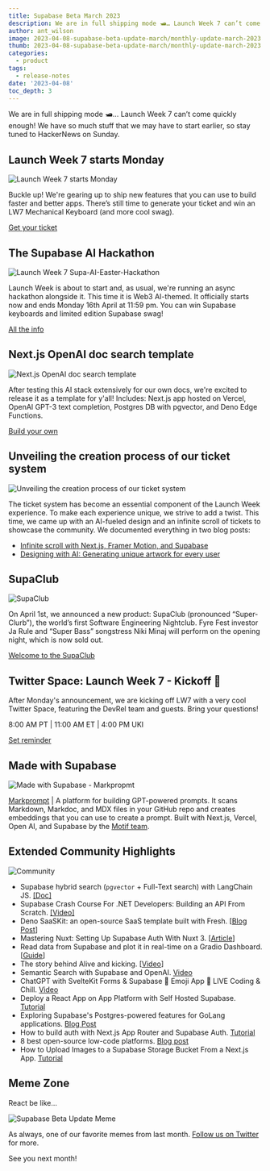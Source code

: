 ```yaml
---
title: Supabase Beta March 2023
description: We are in full shipping mode 🛥️… Launch Week 7 can’t come quickly enough!
author: ant_wilson
image: 2023-04-08-supabase-beta-update-march/monthly-update-march-2023.jpg
thumb: 2023-04-08-supabase-beta-update-march/monthly-update-march-2023.jpg
categories:
  - product
tags:
  - release-notes
date: '2023-04-08'
toc_depth: 3
---
```


We are in full shipping mode 🛥️… Launch Week 7 can’t come quickly enough! We have so much stuff that we may have to start earlier, so stay tuned to HackerNews on Sunday.

## Launch Week 7 starts Monday

![Launch Week 7 starts Monday](/images/blog/2023-04-08-supabase-beta-update-march/supabase-launch-week-7.jpg)

Buckle up! We're gearing up to ship new features that you can use to build faster and better apps. There’s still time to generate your ticket and win an LW7 Mechanical Keyboard (and more cool swag).

[Get your ticket](https://supabase.com/launch-week)

## The Supabase AI Hackathon

![Launch Week 7 Supa-AI-Easter-Hackathon](/images/blog/2023-04-08-supabase-beta-update-march/hackathon-launch-week-7.jpg)

Launch Week is about to start and, as usual, we're running an async hackathon alongside it. This time it is Web3 AI-themed. It officially starts now and ends Monday 16th April at 11:59 pm. You can win Supabase keyboards and limited edition Supabase swag!

[All the info](https://supabase.com/blog/launch-week-7-hackathon)

## Next.js OpenAI doc search template

![Next.js OpenAI doc search template](/images/blog/2023-04-08-supabase-beta-update-march/nextjs-openai-doc-search-template.jpg)

After testing this AI stack extensively for our own docs, we're excited to release it as a template for y'all! Includes: Next.js app hosted on Vercel, OpenAI GPT-3 text completion, Postgres DB with pgvector, and Deno Edge Functions.

[Build your own](https://github.com/supabase-community/nextjs-openai-doc-search)

## Unveiling the creation process of our ticket system

![Unveiling the creation process of our ticket system](/images/blog/2023-04-08-supabase-beta-update-march/designing-the-new-ticket-system.jpg)

The ticket system has become an essential component of the Launch Week experience. To make each experience unique, we strive to add a twist. This time, we came up with an AI-fueled design and an infinite scroll of tickets to showcase the community. We documented everything in two blog posts:

- [Infinite scroll with Next.js, Framer Motion, and Supabase](https://supabase.com/blog/infinite-scroll-with-nextjs-framer-motion)
- [Designing with AI: Generating unique artwork for every user](https://supabase.com/blog/designing-with-ai-midjourney)

## SupaClub

![SupaClub](/images/blog/2023-04-08-supabase-beta-update-march/supaclub.jpg)

On April 1st, we announced a new product: SupaClub (pronounced “Super-Clurb”), the world’s first Software Engineering Nightclub. Fyre Fest investor Ja Rule and “Super Bass” songstress Niki Minaj will perform on the opening night, which is now sold out.

[Welcome to the SupaClub](https://supabase.com/blog/supaclub)

## Twitter Space: Launch Week 7 - Kickoff 🚀

After Monday's announcement, we are kicking off LW7 with a very cool Twitter Space, featuring the DevRel team and guests. Bring your questions!

8:00 AM PT | 11:00 AM ET | 4:00 PM UKI

[Set reminder](https://twitter.com/i/spaces/1OwxWwEpaRAxQ)

## Made with Supabase

![Made with Supabase - Markpropmt](/images/blog/2023-04-08-supabase-beta-update-march/made-with-supabase-markprompt.png)

[Markprompt](https://markprompt.com/) | A platform for building GPT-powered prompts. It scans Markdown, Markdoc, and MDX files in your GitHub repo and creates embeddings that you can use to create a prompt. Built with Next.js, Vercel, Open AI, and Supabase by the [Motif team](https://motif.land/).

## Extended Community Highlights

![Community](/images/blog/2022-june/community.jpg)

- Supabase hybrid search (`pgvector` + Full-Text search) with LangChain JS. [[Doc]](https://js.langchain.com/docs/modules/indexes/retrievers/supabase_hybrid)
- Supabase Crash Course For .NET Developers: Building an API From Scratch. [[Video]](https://www.youtube.com/watch?v=uviVTDtYeeE)
- Deno SaaSKit: an open-source SaaS template built with Fresh. [[Blog Post](https://deno.com/blog/announcing-deno-saaskit)]
- Mastering Nuxt: Setting Up Supabase Auth With Nuxt 3. [[Article](https://masteringnuxt.com/blog/setting-up-supabase-auth-with-nuxt-3)]
- Read data from Supabase and plot it in real-time on a Gradio Dashboard. [[Guide](https://gradio.app/creating-a-dashboard-from-supabase-data/)]
- The story behind Alive and kicking. [[Video](https://www.youtube.com/watch?v=hhPiTREYobI)]
- Semantic Search with Supabase and OpenAI. [Video](https://www.youtube.com/watch?v=1dWfQLHUnVU)
- ChatGPT with SvelteKit Forms & Supabase 🤖 Emoji App 🔴 LIVE Coding & Chill. [Video](https://www.youtube.com/watch?v=-hmYEcUaKUw)
- Deploy a React App on App Platform with Self Hosted Supabase. [Tutorial](https://docs.digitalocean.com/developer-center/deploy-a-react-app-on-app-platform-with-self-hosted-supabase/)
- Exploring Supabase's Postgres-powered features for GoLang applications. [Blog Post](https://dev.to/acethecloud/exploring-supabases-postgres-powered-features-for-golang-applications-ldb)
- How to build auth with Next.js App Router and Supabase Auth. [Tutorial](https://www.neorepo.com/blog/how-to-build-auth-with-nextjs-app-router-and-supabase-auth)
- 8 best open-source low-code platforms. [Blog post](https://blog.n8n.io/open-source-low-code-platforms/)
- How to Upload Images to a Supabase Storage Bucket From a Next.js App. [Tutorial](https://www.makeuseof.com/next-js-upload-images-supabase-storage-bucket)

## Meme Zone

React be like...

![Supabase Beta Update Meme](/images/blog/2023-04-08-supabase-beta-update-march/beta-update-march-2023-meme.jpeg)

As always, one of our favorite memes from last month. [Follow us on Twitter](https://twitter.com/supabase) for more.

See you next month!
